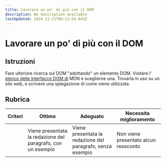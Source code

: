 ```yaml
---
title: Lavorare un po' di più con il DOM
description: No description available
lastUpdated: 2024-12-21T06:11:54.643Z
---
```


# Lavorare un po' di più con il DOM

## Istruzioni

Fare ulteriore ricerca sul DOM "adottando" un elemento DOM. Visitare l' [elenco delle interfacce DOM di](https://developer.mozilla.org/it/docs/Web/API/Document_Object_Model) MDN e sceglierne una. Trovarla in uso su un sito web, e scrivere una spiegazione di come viene utilizzata.

## Rubrica

| Criteri | Ottimo | Adeguato | Necessita miglioramento |
| -------- | --------------------------------------------- | ------------------------------------------------ | ----------------------- |
|          | Viene presentata la redazione del paragrafo, con un esempio | Viene presentata la redazione del paragrafo, senza esempio | Non viene presentato alcun resoconto |
  
